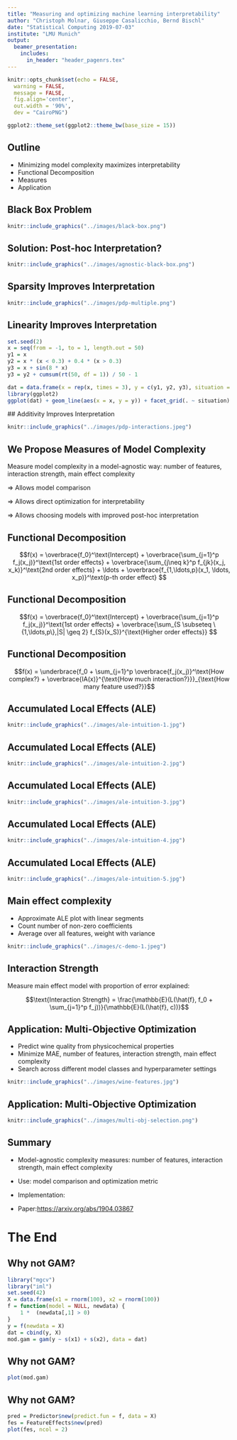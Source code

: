 ```yaml
---
title: "Measuring and optimizing machine learning interpretability"
author: "Christoph Molnar, Giuseppe Casalicchio, Bernd Bischl"
date: "Statistical Computing 2019-07-03"
institute: "LMU Munich"
output: 
  beamer_presentation:
    includes:
      in_header: "header_pagenrs.tex"
---
```



```r
knitr::opts_chunk$set(echo = FALSE, 
  warning = FALSE,
  message = FALSE, 
  fig.align='center', 
  out.width = '90%',
  dev = "CairoPNG")

ggplot2::theme_set(ggplot2::theme_bw(base_size = 15))
```

## Outline

- Minimizing model complexity maximizes interpretability
- Functional Decomposition
- Measures
- Application

## Black Box Problem

```r
knitr::include_graphics("../images/black-box.png")
```

## Solution: Post-hoc Interpretation? 

<!-- $\Rightarrow$ Post-hoc interpretation (e.g. feature importance, partial dependence plots) works better for less complex models. -->

```r
knitr::include_graphics("../images/agnostic-black-box.png")
```

## Sparsity Improves Interpretation

```r
knitr::include_graphics("../images/pdp-multiple.png")
```

## Linearity Improves Interpretation

```r
set.seed(2)
x = seq(from = -1, to = 1, length.out = 50)
y1 = x
y2 = x * (x < 0.3) + 0.4 * (x > 0.3)
y3 = x + sin(8 * x) 
y3 = y2 + cumsum(rt(50, df = 1)) / 50 - 1

dat = data.frame(x = rep(x, times = 3), y = c(y1, y2, y3), situation = rep(c(1,2,3), each = 50))
library(ggplot2)
ggplot(dat) + geom_line(aes(x = x, y = y)) + facet_grid(. ~ situation)

```
 ## Additivity Improves Interpretation

```r
knitr::include_graphics("../images/pdp-interactions.jpeg")
```


## We Propose Measures of Model Complexity

Measure model complexity in a model-agnostic way: number of features, interaction strength, main effect complexity

$\Rightarrow$ Allows model comparison

$\Rightarrow$ Allows direct optimization for interpretability

$\Rightarrow$ Allows choosing models with improved post-hoc interpretation



## Functional Decomposition

$$f(x) = \overbrace{f_0}^\text{Intercept} + \overbrace{\sum_{j=1}^p f_j(x_j)}^\text{1st order effects} + \overbrace{\sum_{j\neq k}^p f_{jk}(x_j, x_k)}^\text{2nd order effects} + \ldots + \overbrace{f_{1,\ldots,p}(x_1, \ldots, x_p)}^\text{p-th order effect}
$$


## Functional Decomposition
$$f(x)  = \overbrace{f_0}^\text{Intercept} + \overbrace{\sum_{j=1}^p f_j(x_j)}^\text{1st order effects} + \overbrace{\sum_{S \subseteq \{1,\ldots,p\},|S| \geq 2} f_{S}(x_S)}^{\text{Higher order effects}}
$$

## Functional Decomposition 

$$f(x)  = \underbrace{f_0 + \sum_{j=1}^p \overbrace{f_j(x_j)}^\text{How complex?} + \overbrace{IA(x)}^{\text{How much interaction?}}}_{\text{How many feature used?}}$$

## Accumulated Local Effects (ALE)

```r
knitr::include_graphics("../images/ale-intuition-1.jpg")
```
## Accumulated Local Effects (ALE)

```r
knitr::include_graphics("../images/ale-intuition-2.jpg")
```

## Accumulated Local Effects (ALE)

```r
knitr::include_graphics("../images/ale-intuition-3.jpg")
```

## Accumulated Local Effects (ALE)

```r
knitr::include_graphics("../images/ale-intuition-4.jpg")
```
## Accumulated Local Effects (ALE)

```r
knitr::include_graphics("../images/ale-intuition-5.jpg")
```


## Main effect complexity

- Approximate ALE plot with linear segments
- Count number of non-zero coefficients
- Average over all features, weight with variance

```r
knitr::include_graphics("../images/c-demo-1.jpeg")
```
## Interaction Strength

Measure main effect model with proportion of error explained:


$$\text{Interaction Strength} =  \frac{\mathbb{E}(L(\hat{f}, f_0 + \sum_{j=1}^p f_j))}{\mathbb{E}(L(\hat{f}, c))}$$

## Application: Multi-Objective Optimization

- Predict wine quality from physicochemical properties
- Minimize MAE, number of features, interaction strength, main effect complexity
- Search across different model classes and hyperparameter settings  

```r
knitr::include_graphics("../images/wine-features.jpg")
```


## Application: Multi-Objective Optimization

```r
knitr::include_graphics("../images/multi-obj-selection.png")
```

## Summary

- Model-agnostic complexity measures: number of features, interaction strength, main effect complexity
- Use: model comparison and optimization metric
 

- Implementation: \url{https://github.com/compstat-lmu/paper_2019_iml_measures}
- Paper:[https://arxiv.org/abs/1904.03867]()

# The End



## Why not GAM?

```r
library("mgcv")
library("iml")
set.seed(42)
X = data.frame(x1 = rnorm(100), x2 = rnorm(100))
f = function(model = NULL, newdata) {
	1 *  (newdata[,1] > 0)
}
y = f(newdata = X)
dat = cbind(y, X)
mod.gam = gam(y ~ s(x1) + s(x2), data = dat)

```

## Why not GAM?

```r
plot(mod.gam)
```


## Why not GAM?

```r
pred = Predictor$new(predict.fun = f, data = X)
fes = FeatureEffects$new(pred)
plot(fes, ncol = 2)
```


